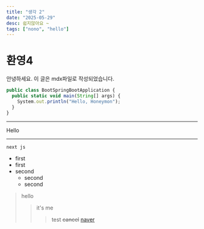 ```yaml
---
title: "생각 2"
date: "2025-05-29"
desc: 쉽지않아요 ~
tags: ["nono", "hello"]
---
```

 
# 환영4 
 
안녕하세요. 이 글은 mdx파일로 작성되었습니다.
```ts
public class BootSpringBootApplication {
  public static void main(String[] args) {
    System.out.println("Hello, Honeymon");
  }
}
```
* * *
Hello
* * *
`next js`
- first
- first
- second
  - second
  - second

>hello
>>it's me
>>>test
~~cancel~~
[naver](https://naver.com)